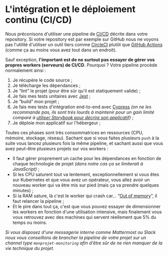 # L'intégration et le déploiement continu (CI/CD)

Nous préconisons d'utiliser une pipeline de [CI/CD](https://en.wikipedia.org/wiki/CI/CD) décrite dans votre repository. Si votre repository est par exemple sur GitHub nous ne voyons pas l'utilité d'utiliser un outil tiers comme [CircleCI](https://circleci.com/) plutôt que [GitHub Actions](https://github.com/features/actions) (comme ça au moins vous avez tout dans un endroit).

Sauf exception, **l'important est de ne surtout pas essayer de gérer vos propres workers (serveurs) de CI/CD**. Pourquoi ? Votre pipeline procède normalement ainsi :

1.  Je récupère le code source ;
2.  Je télécharge les dépendances ;
3.  Je “lint” le projet (pour être sûr qu'il est statiquement valide) ;
4.  Je fais mes tests unitaires avec [Jest](https://github.com/jestjs/jest) ;
5.  Je “build” mon projet ;
6.  Je fais mes tests d'intégration end-to-end avec [Cypress](https://github.com/cypress-io/cypress) _(on ne les recommande pas, ils sont très lourds à maintenir pour un gain limité comparé à [utiliser Storybook pour décrire son applicatif](https://docs.google.com/document/d/1jOwMgouNtsnaqlQB139jzoA5synRfIjhtuUFrHK65-U))_ ;
7.  Je déploie mon applicatif sur l'hébergeur ;

Toutes ces phases sont très consommatrices en ressources (CPU, mémoire, stockage, réseau). Sachant que si vous faites plusieurs `push` à la suite vous lancez plusieurs fois la même pipeline, et sachant aussi que vous avez peut-être plusieurs projets sur vos workers :

- Il faut gérer proprement un cache pour les dépendances en fonction de chaque technologie de projet _(dans notre cas ça se limiterait à JavaScript)_ ;
- Si les CPU saturent tout va lentement, exceptionnellement si vous êtes sur Kubernetes et que vous avez un opérateur, vous allez avoir un nouveau worker qui va être mis sur pied (mais ça va prendre quelques minutes) ;
- Si la RAM sature, là c'est le worker qui crash car… “[Out of memory](https://en.wikipedia.org/wiki/Out_of_memory)”, il faut relancer la pipeline ;
- Et le pire dans tout ça, c'est que vous pouvez essayer de dimensionner les workers en fonction d'une utilisation intensive, mais finalement vous vous retrouvez avec des machines qui servent réellement que 5% du temps ou moins.

_Si vous disposez d'une messagerie interne comme Mattermost ou Slack nous vous conseillons de brancher la pipeline de votre projet sur un channel type `monprojet-monitoring` afin d'être sûr de ne rien manquer de la vie technique du projet._
